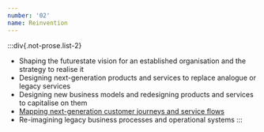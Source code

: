 ```yaml
---
number: '02'
name: Reinvention
---
```


:::div{.not-prose.list-2}
- Shaping the futurestate vision for an established organisation and the strategy to realise it
- Designing next-generation products and services to replace analogue or legacy services
- Designing new business models and redesigning products and services to capitalise on them
- [Mapping next-generation customer journeys and service flows](/experience-mapping)
- Re-imagining legacy business processes and operational systems
:::

<Callout name="Need help moving forward?">
</Callout>